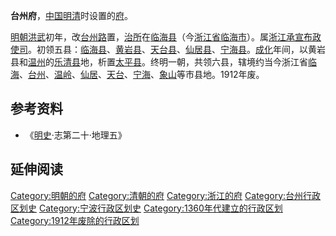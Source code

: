 '''台州府'''，[[中国|中国]][[明朝|明]][[清朝|清]]时设置的[[府_(行政区划)|府]]。

[[明朝|明朝]][[洪武|洪武]]初年，改[[台州路|台州路]]置，[[治所|治所]]在[[临海县|临海县]]（今[[浙江省|浙江省]][[临海市|临海市]]）。属[[浙江承宣布政使司|浙江承宣布政使司]]。初领五县：[[临海县|临海县]]、[[黄岩县|黄岩县]]、[[天台县|天台县]]、[[仙居县|仙居县]]、[[宁海县_(浙江省)|宁海县]]。[[成化|成化]]年间，以黄岩县和[[温州_(上元)|温州]]的[[乐清县|乐清县]]地，析置[[太平县_(成化)|太平县]]。终明一朝，共领六县，辖境约当今浙江省[[临海市|临海]]、[[台州市|台州]]、[[温岭市|温岭]]、[[仙居县|仙居]]、[[天台县|天台]]、[[宁海县_(浙江省)|宁海]]、[[象山县|象山]]等市县地。1912年废。

== 参考资料 ==
*《[[明史|明史]]·志第二十·地理五》

==延伸阅读==
{{Wikisource further reading}}

{{台州市}}
{{明朝行政区划|nocat}}
{{清朝浙江省行政區劃|nocat}}
{{浙江省历史二级政区|nocat}}
{{浙江行政区划小作品}}
{{DEFAULTSORT:T}}
[[Category:明朝的府|Category:明朝的府]]
[[Category:清朝的府|Category:清朝的府]]
[[Category:浙江的府|Category:浙江的府]]
[[Category:台州行政区划史|Category:台州行政区划史]]
[[Category:宁波行政区划史|Category:宁波行政区划史]]
[[Category:1360年代建立的行政区划|Category:1360年代建立的行政区划]]
[[Category:1912年废除的行政区划|Category:1912年废除的行政区划]]